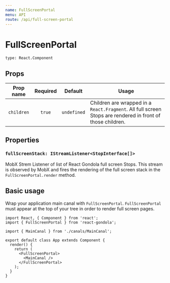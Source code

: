 ```yaml
---
name: FullScreenPortal
menu: API
route: /api/full-screen-portal
---
```


# FullScreenPortal

`type: React.Component`

## Props

| Prop name  | Required | Default     | Usage                                                                                                      |
| :--------: | :------: | ----------- | ---------------------------------------------------------------------------------------------------------- |
| `children` |  `true`  | `undefined` | Children are wrapped in a `React.Fragment`. All full screen Stops are rendered in front of those children. |

## Properties

### `fullScreenStack: IStreamListener<StopInterface[]>`

MobX Strem Listener of list of React Gondola full screen Stops. This stream is observed by MobX and fires the rendering of the full screen stack in the `FullScreenPortal.render` method.

## Basic usage

Wrap your application main canal with `FullScreenPortal`. `FullScreenPortal` must appear at the top of your tree in order to render full screen pages.

```tsx
import React, { Component } from 'react';
import { FullScreenPortal } from 'react-gondola';

import { MainCanal } from './canals/MainCanal';

export default class App extends Component {
  render() {
    return (
      <FullScreenPortal>
        <MainCanal />
      </FullScreenPortal>
    );
  }
}
```
